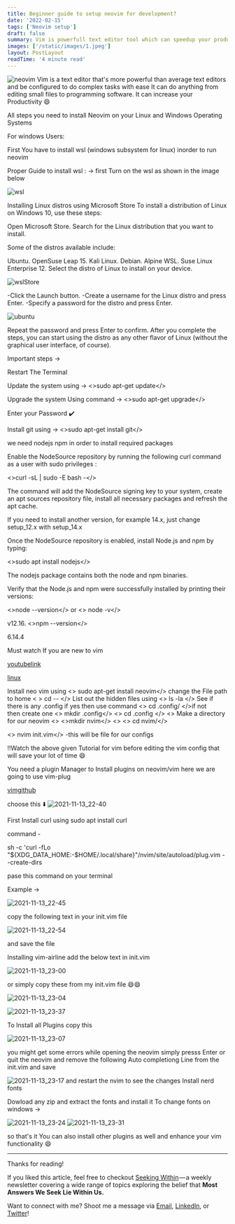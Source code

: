 ```yaml
---
title: Beginner guide to setup neovim for development?
date: '2022-02-15'
tags: ['Neovim setup']
draft: false
summary: Vim is powerfull text editor tool which can speedup your production work 3 times if you know some basics and have a decent setup 
images: ['/static/images/1.jpeg']
layout: PostLayout
readTime: '4 minute read'
---
```


![neovim](https://miro.medium.com/max/1400/0*C_Y9E8En1BMKCVlz.png)
Vim is a text editor that's more powerful than average text editors and be configured to do complex tasks with ease
It can do anything from editing small files to programming software.
It can increase your Productivity 😄

All steps you need to install Neovim on your Linux and Windows Operating Systems

For windows Users:

First You have to install wsl (windows subsystem for linux) inorder to run neovim

Proper Guide to install wsl  :
-> first Turn on the  wsl as shown in the image below

![wsl](https://user-images.githubusercontent.com/86479387/141649129-95885ed6-e9bd-46e2-b05f-f140d32b6086.png)

Installing Linux distros using Microsoft Store
To install a distribution of Linux on Windows 10, use these steps:

Open Microsoft Store.
Search for the Linux distribution that you want to install.

Some of the distros available include:

Ubuntu.
OpenSuse Leap 15.
Kali Linux.
Debian.
Alpine WSL.
Suse Linux Enterprise 12.
Select the distro of Linux to install on your device.

![wslStore](https://user-images.githubusercontent.com/86479387/141649593-279ffe94-48ad-48ad-80e6-9af549d326e5.png)

-Click the Launch button.
-Create a username for the Linux distro and press Enter.
-Specify a password for the distro and press Enter.

![ubuntu](https://user-images.githubusercontent.com/86479387/141649882-119d7de8-a884-43e1-a308-998adba28cf0.png)

Repeat the password and press Enter to confirm.
After you complete the steps, you can start using the distro as any other flavor of Linux (without the graphical user interface, of course).

Important steps ->

Restart The Terminal

Update the system using -> <>sudo apt-get update</>

Upgrade the system Using command -> <>sudo apt-get upgrade</>

Enter your Password ✔️

Install git using -> <>sudo apt-get install git</>

we need nodejs  npm in order to install required packages

  Enable the NodeSource repository by running the following curl command as a user with sudo privileges :

  <>curl -sL [](https://deb.nodesource.com/setup_12.x) | sudo -E bash -</>

The command will add the NodeSource signing key to your system, create an apt sources repository file, install all necessary packages and refresh the apt cache.

If you need to install another version, for example 14.x, just change setup_12.x with setup_14.x

Once the NodeSource repository is enabled, install Node.js and npm by typing:

  <>sudo apt install nodejs</>

The nodejs package contains both the node and npm binaries.

Verify that the Node.js and npm were successfully installed by printing their versions:

  <>node --version</> or <> node -v</>

v12.16.
  <>npm --version</>

6.14.4

   Must watch If you are new to vim

 [youtubelink](https://youtu.be/Xgui4TDNc)

 [linux](https://www.geeksforgeeks.org/getting-started-with-vim-editor-in-linux/)

  Install neo vim using <> sudo apt-get install neovim</>
 change the File path to home  < > cd -- </>
 List out the hidden files using <> ls -la </>
 See if there is any .config  if yes  then use command <> cd .config/ </>if not  
 then create  one <> mkdir .config</>
 <> cd .config </> <>
 Make a directory for our neovim <>
 <>mkdir nvim</> <>
 <> cd nvim/</>

 <> nvim init.vim</>
 -this will be file for our configs

 !!Watch the above given Tutorial for vim before editing the vim config
 that will save your lot of time 😄

 You need a plugin Manager to Install plugins on neovim/vim
 here we are going to use  vim-plug

 [vimgithub](https://github.com/junegunn/vim-plug)

 choose this ⬇️
 ![2021-11-13_22-40](https://user-images.githubusercontent.com/86479387/141652714-3a2b7816-e447-473a-9d43-dbc6e5164af5.png)

 First Install curl using
 sudo apt install curl

 command -

  sh -c 'curl -fLo "${XDG_DATA_HOME:-$HOME/.local/share}"/nvim/site/autoload/plug.vim --create-dirs \
 [](https://raw.githubusercontent.com/junegunn/vim-plug/master/plug.vim)

 pase this command on your terminal

 Example ->

 ![2021-11-13_22-45](https://user-images.githubusercontent.com/86479387/141652887-e2463098-5af4-4927-81eb-65c32796dfa9.png)

 copy the following text in your init.vim file

 ![2021-11-13_22-54](https://user-images.githubusercontent.com/86479387/141653217-66a327ba-28ff-4af2-becc-53b68851c6c5.png)

 and save the file

 Installing vim-airline
 add the below text in init.vim

 ![2021-11-13_23-00](https://user-images.githubusercontent.com/86479387/141653378-c9e95b20-90b0-4c74-869d-8287e4462596.png)

 or simply copy these from my init.vim file 😄😄

 ![2021-11-13_23-04](https://user-images.githubusercontent.com/86479387/141653470-991cee54-5a99-4c01-8e5b-6f33626e6437.png)

 ![2021-11-13_23-37](https://user-images.githubusercontent.com/86479387/141654541-04966145-0b03-42ff-819c-3f4e9284b5cc.png)

 To Install all Plugins
 copy this

 ![2021-11-13_23-07](https://user-images.githubusercontent.com/86479387/141653675-2cc8e038-0adb-492d-94a3-6c278e2c46a1.png)

 you might get some errors while opening the neovim
 simply presss Enter or quit the neovim and remove the following Auto completiong Line
  from the init.vim and save

 ![2021-11-13_23-17](https://user-images.githubusercontent.com/86479387/141653861-7e01f87d-7032-4cc2-95c2-9736c4a9fc0e.png)
 and restart the nvim to see the changes
 Install nerd fonts

 Dowload any zip and extract the fonts and install it
 To change fonts on windows ->
  
 ![2021-11-13_23-24](https://user-images.githubusercontent.com/86479387/141654087-aa7cbfc8-92ef-4094-a51f-752639052ebb.png)
  ![2021-11-13_23-31](https://user-images.githubusercontent.com/86479387/141654325-0fd443b1-e401-4954-b274-5a42950073f2.png)

 so that's it You can also install other plugins as well and enhance your vim functionality 😄

</p>

---

Thanks for reading!

If you liked this article, feel free to checkout [Seeking Within](https://seekingwithin.substack.com/) — a weekly newsletter covering a wide range of topics exploring the belief that **Most Answers We Seek Lie Within Us.**

Want to connect with me? Shoot me a message via [Email](http://mailto:manishkumar97430@gmail.com/), [LinkedIn](https://linkedin.com.in/), or [Twitter](https://twitter.com/)!
